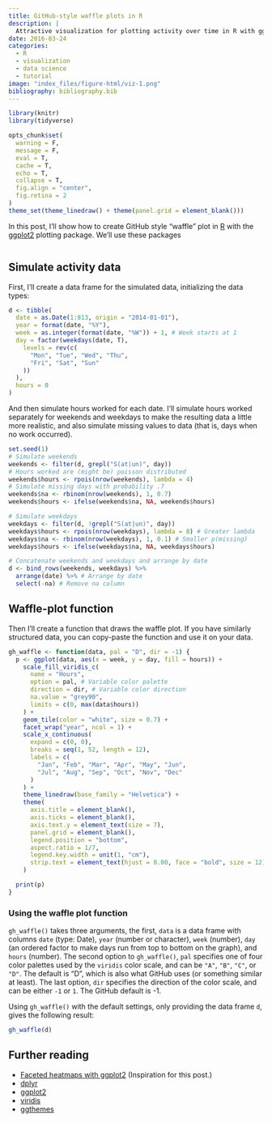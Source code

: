 ```yaml
---
title: GitHub-style waffle plots in R
description: |
  Attractive visualization for plotting activity over time in R with ggplot2.
date: 2016-03-24
categories:
  - R
  - visualization
  - data science
  - tutorial
image: "index_files/figure-html/viz-1.png"
bibliography: bibliography.bib
---
```


```r
library(knitr)
library(tidyverse)
```

```r
opts_chunk$set(
  warning = F,
  message = F,
  eval = T,
  cache = T,
  echo = T,
  collapse = T,
  fig.align = "center", 
  fig.retina = 2
)
theme_set(theme_linedraw() + theme(panel.grid = element_blank()))
```

In this post, I'll show how to create GitHub style "waffle" plot in [R](https://cran.r-project.org/) with the [ggplot2](http://had.co.nz/ggplot2/book) plotting package. We'll use these packages

```r
```

## Simulate activity data

First, I'll create a data frame for the simulated data, initializing the data types: 

```r
d <- tibble(
  date = as.Date(1:813, origin = "2014-01-01"),
  year = format(date, "%Y"),
  week = as.integer(format(date, "%W")) + 1, # Week starts at 1
  day = factor(weekdays(date, T),
    levels = rev(c(
      "Mon", "Tue", "Wed", "Thu",
      "Fri", "Sat", "Sun"
    ))
  ),
  hours = 0
)
```

And then simulate hours worked for each date. I'll simulate hours worked separately for weekends and weekdays to make the resulting data a little more realistic, and also simulate missing values to data (that is, days when no work occurred).

```r
set.seed(1)
# Simulate weekends
weekends <- filter(d, grepl("S(at|un)", day))
# Hours worked are (might be) poisson distributed
weekends$hours <- rpois(nrow(weekends), lambda = 4)
# Simulate missing days with probability .7
weekends$na <- rbinom(nrow(weekends), 1, 0.7)
weekends$hours <- ifelse(weekends$na, NA, weekends$hours)

# Simulate weekdays
weekdays <- filter(d, !grepl("S(at|un)", day))
weekdays$hours <- rpois(nrow(weekdays), lambda = 8) # Greater lambda
weekdays$na <- rbinom(nrow(weekdays), 1, 0.1) # Smaller p(missing)
weekdays$hours <- ifelse(weekdays$na, NA, weekdays$hours)

# Concatenate weekends and weekdays and arrange by date
d <- bind_rows(weekends, weekdays) %>%
  arrange(date) %>% # Arrange by date
  select(-na) # Remove na column
```

## Waffle-plot function

Then I'll create a function that draws the waffle plot. If you have similarly structured data, you can copy-paste the function and use it on your data.

```r
gh_waffle <- function(data, pal = "D", dir = -1) {
  p <- ggplot(data, aes(x = week, y = day, fill = hours)) +
    scale_fill_viridis_c(
      name = "Hours",
      option = pal, # Variable color palette
      direction = dir, # Variable color direction
      na.value = "grey90",
      limits = c(0, max(data$hours))
    ) +
    geom_tile(color = "white", size = 0.7) +
    facet_wrap("year", ncol = 1) +
    scale_x_continuous(
      expand = c(0, 0),
      breaks = seq(1, 52, length = 12),
      labels = c(
        "Jan", "Feb", "Mar", "Apr", "May", "Jun",
        "Jul", "Aug", "Sep", "Oct", "Nov", "Dec"
      )
    ) +
    theme_linedraw(base_family = "Helvetica") +
    theme(
      axis.title = element_blank(),
      axis.ticks = element_blank(), 
      axis.text.y = element_text(size = 7),
      panel.grid = element_blank(),
      legend.position = "bottom",
      aspect.ratio = 1/7,
      legend.key.width = unit(1, "cm"),
      strip.text = element_text(hjust = 0.00, face = "bold", size = 12)
    )

  print(p)
}
```

### Using the waffle plot function

`gh_waffle()` takes three arguments, the first, `data` is a data frame with columns `date` (type: Date), `year` (number or character), `week` (number), `day` (an ordered factor to make days run from top to bottom on the graph), and `hours` (number). The second option to `gh_waffle()`, `pal` specifies one of four color palettes used by the `viridis` color scale, and can be `"A"`, `"B"`, `"C"`, or `"D"`. The default is "D", which is also what GitHub uses (or something similar at least). The last option, `dir` specifies the direction of the color scale, and can be either `-1` or `1`. The GitHub default is -1. 

Using `gh_waffle()` with the default settings, only providing the data frame `d`, gives the following result:

```r
gh_waffle(d)
```

## Further reading

* [Faceted heatmaps with ggplot2](http://rud.is/b/2016/02/14/making-faceted-heatmaps-with-ggplot2/) (Inspiration for this post.)
* [dplyr](https://CRAN.R-project.org/package=dplyr)
* [ggplot2](http://had.co.nz/ggplot2/book)
* [viridis](https://github.com/sjmgarnier/viridis)
* [ggthemes](https://github.com/jrnold/ggthemes)
